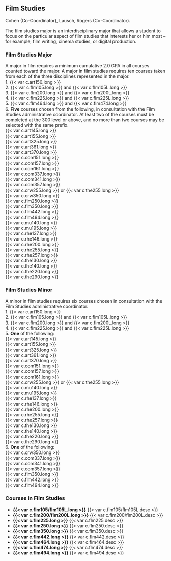 ## Film Studies {#sec-film-studies}
Cohen (Co-Coordinator), Lausch, Rogers (Co-Coordinator).

The film studies major is an interdisciplinary major that allows a student to focus on the particular aspect of film studies that interests her or him most – for example, film writing, cinema studies, or digital production.

### Film Studies Major
A major in film requires a minimum cumulative 2.0 GPA in all courses counted toward the major. A major in film studies requires ten courses taken from each of the three disciplines represented in the major.  
1. {{< var c.art150.long >}}  
2. {{< var c.flm105.long >}} and {{< var c.flm105L.long >}}  
3. {{< var c.flm200.long >}} and {{< var c.flm200L.long >}}  
4. {{< var c.flm225.long >}} and {{< var c.flm225L.long >}}  
5. {{< var c.flm464.long >}} and {{< var c.flm474.long >}}  
6. **Five** courses chosen from the following, in consultation with the Film Studies administrative coordinator.  At least two of the courses must be completed at the 300 level or above, and no more than two courses may be selected with the same prefix.  
	{{< var c.art145.long >}}  
	{{< var c.art155.long >}}  
	{{< var c.art325.long >}}  
	{{< var c.art361.long >}}  
	{{< var c.art370.long >}}  
	{{< var c.com151.long >}}  
	{{< var c.com157.long >}}  
	{{< var c.com161.long >}}  
	{{< var c.com337.long >}}  
	{{< var c.com341.long >}}  
	{{< var c.com357.long >}}  
	{{< var c.crw255.long >}} or {{< var c.the255.long >}}  
	{{< var c.crw350.long >}}  
	{{< var c.flm250.long >}}  
	{{< var c.flm350.long >}}  
	{{< var c.flm442.long >}}  
	{{< var c.flm494.long >}}  
	{{< var c.mu140.long >}}  
	{{< var c.mu195.long >}}  
	{{< var c.rhe137.long >}}  
	{{< var c.rhe146.long >}}  
	{{< var c.rhe200.long >}}  
	{{< var c.rhe255.long >}}  
	{{< var c.rhe257.long >}}  
	{{< var c.the130.long >}}  
	{{< var c.the140.long >}}  
	{{< var c.the220.long >}}  
	{{< var c.the290.long >}}  


### Film Studies Minor
A minor in film studies requires six courses chosen in consultation with the Film Studies administrative coordinator.  
1. {{< var c.art150.long >}}  
2. {{< var c.flm105.long >}} and {{< var c.flm105L.long >}}  
3. {{< var c.flm200.long >}} and {{< var c.flm200L.long >}}  
4. {{< var c.flm225.long >}} and {{< var c.flm225L.long >}}  
5. **One** of the following:  
	{{< var c.art145.long >}}  
	{{< var c.art155.long >}}  
	{{< var c.art325.long >}}  
	{{< var c.art361.long >}}  
	{{< var c.art370.long >}}  
	{{< var c.com151.long >}}  
	{{< var c.com157.long >}}  
	{{< var c.com161.long >}}  
	{{< var c.crw255.long >}} or {{< var c.the255.long >}}  
	{{< var c.mu140.long >}}  
	{{< var c.mu195.long >}}  
	{{< var c.rhe137.long >}}  
	{{< var c.rhe146.long >}}  
	{{< var c.rhe200.long >}}  
	{{< var c.rhe255.long >}}  
	{{< var c.rhe257.long >}}  
	{{< var c.the130.long >}}  
	{{< var c.the140.long >}}  
	{{< var c.the220.long >}}  
	{{< var c.the290.long >}}  
6. **One** of the following:  
	{{< var c.crw350.long >}}  
	{{< var c.com337.long >}}  
	{{< var c.com341.long >}}  
	{{< var c.com357.long >}}  
	{{< var c.flm350.long >}}  
	{{< var c.flm442.long >}}  
	{{< var c.flm494.long >}}  


### Courses in Film Studies
- **{{< var c.flm105/flm105L.long >}}**
  {{< var c.flm105/flm105L.desc >}} 
- **{{< var c.flm200/flm200L.long >}}**
  {{< var c.flm200/flm200L.desc >}} 
- **{{< var c.flm225.long >}}**
  {{< var c.flm225.desc >}} 
- **{{< var c.flm250.long >}}**
  {{< var c.flm250.desc >}} 
- **{{< var c.flm350.long >}}**
  {{< var c.flm350.desc >}} 
- **{{< var c.flm442.long >}}**
  {{< var c.flm442.desc >}} 
- **{{< var c.flm464.long >}}**
  {{< var c.flm464.desc >}} 
- **{{< var c.flm474.long >}}**
  {{< var c.flm474.desc >}} 
- **{{< var c.flm494.long >}}**
  {{< var c.flm494.desc >}} 














